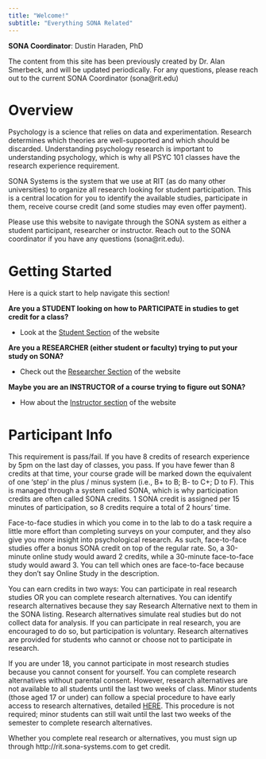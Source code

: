 ```yaml
---
title: "Welcome!"
subtitle: "Everything SONA Related"
---
```


**SONA Coordinator**: Dustin Haraden, PhD

The content from this site has been previously created by Dr. Alan Smerbeck, and will be updated periodically. For any questions, please reach out to the current SONA Coordinator (sona\@rit.edu)

# Overview

Psychology is a science that relies on data and experimentation. Research determines which theories are well-supported and which should be discarded. Understanding psychology research is important to understanding psychology, which is why all PSYC 101 classes have the research experience requirement.

SONA Systems is the system that we use at RIT (as do many other universities) to organize all research looking for student participation. This is a central location for you to identify the available studies, participate in them, receive course credit (and some studies may even offer payment).

Please use this website to navigate through the SONA system as either a student participant, researcher or instructor. Reach out to the SONA coordinator if you have any questions (sona\@rit.edu).

# Getting Started

Here is a quick start to help navigate this section!

**Are you a STUDENT looking on how to PARTICIPATE in studies to get credit for a class?**

-   Look at the [Student Section](/student.html) of the website

**Are you a RESEARCHER (either student or faculty) trying to put your study on SONA?**

-   Check out the [Researcher Section](/researcher.html) of the website

**Maybe you are an INSTRUCTOR of a course trying to figure out SONA?**

-   How about the [Instructor section](/instructor.html) of the website

# Participant Info

This requirement is pass/fail. If you have 8 credits of research experience by 5pm on the last day of classes, you pass. If you have fewer than 8 credits at that time, your course grade will be marked down the equivalent of one ‘step’ in the plus / minus system (i.e., B+ to B; B- to C+; D to F). This is managed through a system called SONA, which is why participation credits are often called SONA credits. 1 SONA credit is assigned per 15 minutes of participation, so 8 credits require a total of 2 hours’ time.

Face-to-face studies in which you come in to the lab to do a task require a little more effort than completing surveys on your computer, and they also give you more insight into psychological research. As such, face-to-face studies offer a bonus SONA credit on top of the regular rate. So, a 30-minute online study would award 2 credits, while a 30-minute face-to-face study would award 3. You can tell which ones are face-to-face because they don’t say Online Study in the description.

You can earn credits in two ways: You can participate in real research studies OR you can complete research alternatives. You can identify research alternatives because they say Research Alternative next to them in the SONA listing. Research alternatives simulate real studies but do not collect data for analysis. If you can participate in real research, you are encouraged to do so, but participation is voluntary. Research alternatives are provided for students who cannot or choose not to participate in research.

If you are under 18, you cannot participate in most research studies because you cannot consent for yourself. You can complete research alternatives without parental consent. However, research alternatives are not available to all students until the last two weeks of class. Minor students (those aged 17 or under) can follow a special procedure to have early access to research alternatives, detailed [HERE](https://ritpsych.github.io/sona/student.html#research-alternatives-for-minors). This procedure is not required; minor students can still wait until the last two weeks of the semester to complete research alternatives.

Whether you complete real research or alternatives, you must sign up through http://rit.sona-systems.com to get credit.
